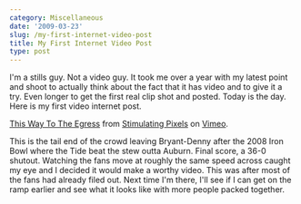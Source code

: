 ```yaml
---
category: Miscellaneous
date: '2009-03-23'
slug: /my-first-internet-video-post
title: My First Internet Video Post
type: post
---
```


<VimeoVideo id="3817271" />

I'm a stills guy. Not a video guy. It took me over a year with my latest point and shoot to actually think about the fact that it has video and to give it a try. Even longer to get the first real clip shot and posted. Today is the day. Here is my first video internet post.

[This Way To The Egress](http://vimeo.com/3817271) from
[Stimulating Pixels](http://vimeo.com/user1474685) on
[Vimeo](http://vimeo.com).

This is the tail end of the crowd leaving Bryant-Denny after the 2008 Iron Bowl where the Tide beat the stew outta Auburn. Final score, a 36-0 shutout. Watching the fans move at roughly the same speed across caught my eye and I decided it would make a worthy video. This was after most of the fans had already filed out. Next time I'm there, I'll see if I can get on the ramp earlier and see what it looks like with more people packed together.
